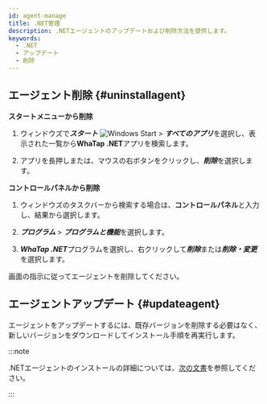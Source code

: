 ```yaml
---
id: agent-manage
title: .NET管理
description: .NETエージェントのアップデートおよび削除方法を提供します。
keywords:
  - .NET
  - アップデート
  - 削除
---
```


## エージェント削除 {#uninstallagent}

**スタートメニューから削除**

1. ウィンドウズで***スタート*** ![Windows Start](/img/btn-windows.svg) > ***すべてのアプリ***を選択し、表示された一覧から**WhaTap .NET**アプリを検索します。

2. アプリを長押しまたは、マウスの右ボタンをクリックし、***削除***を選択します。

**コントロールパネルから削除**

1. ウィンドウズのタスクバーから検索する場合は、**コントロールパネル**と入力し、結果から選択します。

2. ***プログラム*** > ***プログラムと機能***を選択します。

3. ***WhaTap .NET***プログラムを選択し、右クリックして***削除***または***削除・変更***を選択します。

画面の指示に従ってエージェントを削除してください。

## エージェントアップデート {#updateagent}

エージェントをアップデートするには、既存バージョンを削除する必要はなく、新しいバージョンをダウンロードしてインストール手順を再実行します。

:::note

.NETエージェントのインストールの詳細については、[次の文書](install-agent#install-agent)を参照してください。

:::
